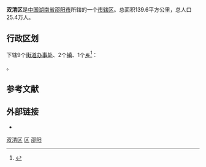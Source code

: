 {{Infobox China County
|Belong = [[湖南省|湖南省]][[邵阳市|邵阳市]]
}}
'''双清区'''是[[中国|中国]][[湖南省|湖南省]][[邵阳市|邵阳市]]所辖的一个[[市辖区|市辖区]]。总面积139.6平方公里，总人口25.4万人。

== 行政区划 ==
{{PAGENAMEBASE}}下辖9个[[街道办事处|街道办事处]]、2个[[行政建制镇|镇]]、1个[[乡_(中华人民共和国)|乡]]<ref>{{PRC admin/ref sgc|43/05/02}}</ref>：

{{PRC admin/children|43/05/02}}。

== 参考文献 ==
{{Wikisource|国务院关于同意湖南省调整邵阳市市辖区行政区划的批复}}
{{reflist}}

== 外部链接 ==
* {{Official website|http://www.shuangqing.gov.cn/|name=邵阳市双清区人民政府}}

{{邵阳市双清区行政区划}}
{{邵阳市行政区划}}
{{湖南行政区划}}

[[Category:双清区|]]
[[Category:邵阳区县市|区]]
[[Category:湖南市辖区|邵阳]]